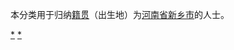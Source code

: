 {{Catnav|頁面分類|各種主題的頁面分類|依中国各省来作的分类|各地中国人|河南人}}
{{Catnav|頁面分類|人物|各國人物|中国人|各地中国人|河南人}}

本分类用于归纳[[籍贯|籍贯]]（出生地）为[[河南省|河南省]][[新乡市|新乡市]]的人士。

[[Category:河南人|*]]
[[Category:新乡|*]]